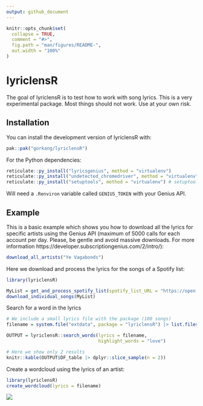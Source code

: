 ```yaml
---
output: github_document
---
```


<!-- README.md is generated from README.Rmd. Please edit only README.Rmd -->

```r
knitr::opts_chunk$set(
  collapse = TRUE,
  comment = "#>",
  fig.path = "man/figures/README-",
  out.width = "100%"
)
```

# lyriclensR

<!-- badges: start -->

<!-- badges: end -->

The goal of lyriclensR is to test how to work with song lyrics. This is a very experimental package. Most things should not work. Use at your own risk.  

## Installation

You can install the development version of lyriclensR with:  

``` r
pak::pak("gorkang/lyriclensR")
```

For the Python dependencies:  

``` r
reticulate::py_install("lyricsgenius", method = "virtualenv")
reticulate::py_install("undetected_chromedriver", method = "virtualenv")
reticulate::py_install("setuptools", method = "virtualenv") # setuptools includes distutils
``` 

Will need a `.Renviron` variable called `GENIUS_TOKEN` with your Genius API.


## Example

This is a basic example which shows you how to download all the lyrics for specific artists using the Genius API (maximum of 5000 calls for each account per day. Please, be gentle and avoid massive downloads. For more information https://developer.subscriptiongenius.com/2/intro/):


```r
download_all_artists("Ye Vagabonds")
```

Here we download and process the lyrics for the songs of a Spotify list:

```r
library(lyriclensR)

MyList = get_and_process_spotify_list(spotify_list_URL = "https://open.spotify.com/playlist/3hdkI3sIYMAPTz2aXNgXt4")
download_individual_songs(MyList)

```

Search for a word in the lyrics

```r
# We include a small lyrics file with the package (100 songs)
filename = system.file("extdata", package = "lyriclensR") |> list.files(full.names = TRUE)

OUTPUT = lyriclensR::search_words(lyrics = filename, 
                                  highlight_words = "love")

# Here we show only 2 results
knitr::kable(OUTPUT$DF_table |> dplyr::slice_sample(n = 2))
```


Create a wordcloud using the lyrics of an artist: 

```r
library(lyriclensR)
create_wordcloud(lyrics = filename)
```
![](man/figures/wordcloud.png)
